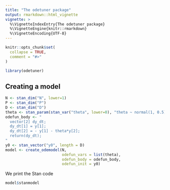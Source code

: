 ```yaml
---
title: "The odetuner package"
output: rmarkdown::html_vignette
vignette: >
  %\VignetteIndexEntry{The odetuner package}
  %\VignetteEngine{knitr::rmarkdown}
  %\VignetteEncoding{UTF-8}
---
```


```r
knitr::opts_chunk$set(
  collapse = TRUE,
  comment = "#>"
)
```

```r
library(odetuner)
```

## Creating a model

```r
N <- stan_dim("N", lower=1)
P <- stan_dim("P")
D <- stan_dim("D")
theta <- stan_param(stan_var("theta", lower=0), "theta ~ normal(1, 0.5);")
odefun_body <- "
  vector[2] dy_dt;
  dy_dt[1] = y[1];
  dy_dt[2] = - y[1] - theta*y[2];
  return(dy_dt);
"
y0 <- stan_vector("y0", length = D)
model <- create_odemodel(N,
                         odefun_vars = list(theta), 
                         odefun_body = odefun_body,
                         odefun_init = y0)
```

We print the Stan code

```r
model$stanmodel
```
